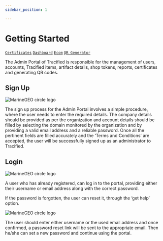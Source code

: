 ```yaml
---
sidebar_position: 1 

---
```


# Getting Started
[`Certificates`](./certificates) [`Dashboard`](./dashborad) [`Ecom`](./Ecom) [`QR Generator`](./QRGen)

The Admin Portal of Tracified is responsible for the management of users, accounts, Tracified items, artifact details, shop tokens, reports, certificates and generating QR codes. 





## Sign Up 

![MarineGEO circle logo](../../static/img/Picture1.png "MarineGEO logo")


The sign up process for the Admin Portal involves a simple procedure, where the user needs to enter the required details. The company     details should be provided as per the organization and account details should be filled by selecting the domain monitored by the organization and by providing a valid email address and a reliable password. Once all the pertinent fields are filled accurately and the ‘Terms  and Conditions’ are accepted, the user will be successfully signed up as an administrator to Tracified. 


## Login

![MarineGEO circle logo](../../static/img/adminlogin.png "MarineGEO logo")


A user who has already registered, can log in to the portal, providing either their username or email address along with the correct password. 

If the password is forgotten, the user can reset it, through the ‘get help’ option.


![MarineGEO circle logo](../../static/img/forgotpw.png "MarineGEO logo")

The user should enter either username or the used email address and once confirmed, a password reset link will be sent to the appropriate email. Then he/she can set a new password and continue using the portal.

<DocsRating/>
